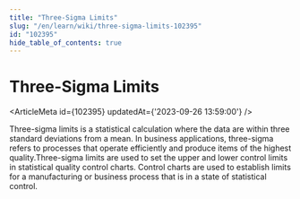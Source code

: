 ```yaml
---
title: "Three-Sigma Limits"
slug: "/en/learn/wiki/three-sigma-limits-102395"
id: "102395"
hide_table_of_contents: true
---
```



# Three-Sigma Limits

<ArticleMeta id={102395} updatedAt={'2023-09-26 13:59:00'} />
<div className='border-solid border-b border-t-0 my-4 border-[var(--ifm-color-gray-300)]' />

Three-sigma limits is a statistical calculation where the data are within three standard deviations from a mean. In business applications, three-sigma refers to processes that operate efficiently and produce items of the highest quality.Three-sigma limits are used to set the upper and lower control limits in statistical quality control charts. Control charts are used to establish limits for a manufacturing or business process that is in a state of statistical control.

